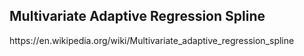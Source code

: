 ## Multivariate Adaptive Regression Spline

https://en.wikipedia.org/wiki/Multivariate_adaptive_regression_spline